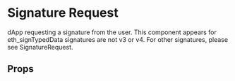 

# Signature Request

dApp requesting a signature from the user. This component appears for eth_signTypedData signatures are not v3 or v4. For other signatures, please see SignatureRequest.

<Canvas>
  <Story id="components-app-signaturerequestoriginal--default-story" />
</Canvas>

## Props

<ArgTypes of={SignatureRequestOriginal} />

